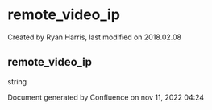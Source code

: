 
# remote_video_ip 

 Created by  Ryan Harris, last modified on 2018.02.08

## remote_video_ip

string

Document generated by Confluence on nov 11, 2022 04:24
